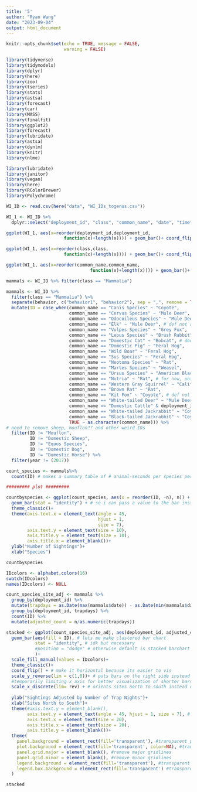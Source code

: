 ```yaml
---
title: '5'
author: "Ryan Wang"
date: "2023-09-04"
output: html_document
---
```


```r
knitr::opts_chunk$set(echo = TRUE, message = FALSE,
                      warning = FALSE)

library(tidyverse)
library(tidymodels)
library(dplyr)
library(here)
library(zoo)
library(tseries)
library(stats)
library(astsa)
library(forecast)
library(car)
library(MASS)
library(finalfit) 
library(ggplot2)
library(forecast)
library(lubridate)
library(astsa)
library(dynlm)
library(knitr)
library(nlme)

library(lubridate)
library(janitor)
library(vegan)
library(here)
library(RColorBrewer)
library(Polychrome) 

WI_ID <- read.csv(here("data", "WI_IDs_togenus.csv"))
```

```r
WI_1 <- WI_ID %>% 
  dplyr::select("deployment_id", "class", "common_name", "date", "time", "number_of_objects", "behavior")

ggplot(WI_1, aes(x=reorder(deployment_id,deployment_id,
                      function(x)+length(x)))) + geom_bar()+ coord_flip() + labs(x = 'Locations')

ggplot(WI_1, aes(x=reorder(class,class,
                      function(x)+length(x)))) + geom_bar()+ coord_flip() + labs(x = 'Class')

ggplot(WI_1, aes(x=reorder(common_name,common_name,
                                function(x)+length(x)))) + geom_bar()+ coord_flip() + labs(x = 'Common name')
```

```r
mammals <- WI_ID %>% filter(class == "Mammalia")

mammals <- WI_ID %>% 
  filter(class == "Mammalia") %>% 
  separate(behavior, c("behavior1", "behavior2"), sep = ",", remove = TRUE) %>% 
  mutate(ID = case_when(common_name == "Canis Species" ~ "Coyote",
                        common_name == "Cervus Species" ~ "Mule Deer",
                        common_name == "Odocoileus Species" ~ "Mule Deer",
                        common_name == "Elk" ~ "Mule Deer", # def not an elk
                        common_name == "Vulpes Species" ~ "Grey Fox",
                        common_name == "Lepus Species" ~ "Brush Rabbit", 
                        common_name == "Domestic Cat" ~ "Bobcat", # double checked, def a bobcat
                        common_name == "Domestic Pig" ~ "Feral Hog", 
                        common_name == "Wild Boar" ~ "Feral Hog",
                        common_name == "Sus Species" ~ "Feral Hog",
                        common_name == "Neotoma Species" ~ "Rat",
                        common_name == "Martes Species" ~ "Weasel",
                        common_name == "Ursus Species" ~ "American Black Bear",
                        common_name == "Nutria" ~ "Rat", # for now, until we determine if that thing is actually a nutria!
                        common_name == "Western Gray Squirrel" ~ "California Ground Squirrel",
                        common_name == "Brown Rat" ~ "Rat",
                        common_name == "Kit Fox" ~ "Coyote", # def not a kit fox 
                        common_name == "White-tailed Deer" ~ "Mule Deer",
                        common_name == "Domestic Cattle" & deployment_id == "Jalama 2" ~ "Feral Hog", # went and checked and computer IDd some pigs as cows. fixing for now in post, will fix later in WI [4aug23]
                        common_name == "White-tailed Jackrabbit" ~ "Coyote",
                        common_name == "Black-tailed Jackrabbit" ~ "Coyote",
                        TRUE ~ as.character(common_name))) %>% 
# need to remove sheep, mouflon?? and other weird IDs
  filter(ID != "Mouflon", 
         ID != "Domestic Sheep",
         ID != "Equus Species",
         ID != "Domestic Dog",
         ID != "Domestic Horse") %>% 
  filter(year != (2017))

count_species <- mammals%>%
  count(ID) # makes a summary table of # animal-seconds per species per deployment_id per month

######### plot #########

countbyspecies <- ggplot(count_species, aes(x = reorder(ID, -n), n)) + # reorders so that it displays bars in descending order of count
  geom_bar(stat = "identity") + # so i can pass a value to the bar instead of having ggplot count for me
  theme_classic()+
  theme(axis.text.x = element_text(angle = 45, 
                                   hjust = 1, 
                                   size = 7),
        axis.text.y = element_text(size = 10),
        axis.title.y = element_text(size = 10),
        axis.title.x = element_blank())+
  ylab("Number of Sightings")+
  xlab("Species")

countbyspecies

IDcolors <- alphabet.colors(16)
swatch(IDcolors)
names(IDcolors) <- NULL 

count_species_site_adj <- mammals %>% 
  group_by(deployment_id) %>% 
  mutate(trapdays = as.Date(max(mammals$date)) - as.Date(min(mammals$date))) %>% 
  group_by(deployment_id, trapdays) %>% 
  count(ID) %>% 
  mutate(adjusted_count = n/as.numeric(trapdays))

stacked <- ggplot(count_species_site_adj, aes(deployment_id, adjusted_count)) +
  geom_bar(aes(fill = ID), # lets me make clustered bar chart
           stat = "identity", # idk but necessary
           #position = "dodge" # otherwise default is stacked barchart
           )+
  scale_fill_manual(values = IDcolors)+
  theme_classic()+ 
  coord_flip() + # make it horizontal because its easier to vis
  scale_y_reverse(lim = c(1,0))+ # puts bars on the right side instead of the left
  #temporarily limiting x axis for better visualization of shorter bars, need to reverse order of coords
  scale_x_discrete(lim= rev) + # orients sites north to south instead of south to north
  
  ylab("Sightings Adjusted by Number of Trap Nights")+
  xlab("Sites North to South")+
  theme(#axis.text.y = element_blank(),
        axis.text.y = element_text(angle = 45, hjust = 1, size = 7), # only keep in for my own visualization
        axis.text.x = element_text(size = 20),
        axis.title.x = element_text(size = 20),
        axis.title.y = element_blank())+
  theme(
    panel.background = element_rect(fill='transparent'), #transparent panel bg
    plot.background = element_rect(fill='transparent', color=NA), #transparent plot bg
    panel.grid.major = element_blank(), #remove major gridlines
    panel.grid.minor = element_blank(), #remove minor gridlines
    legend.background = element_rect(fill='transparent'), #transparent legend bg
    legend.box.background = element_rect(fill='transparent') #transparent legend panel
  )

stacked
```


